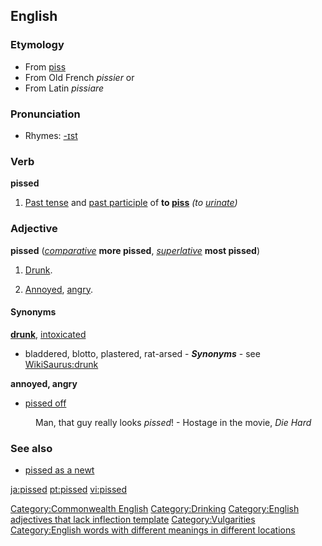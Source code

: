 ==English==
===Etymology===
*From [[piss]] ''{{slang}}''
*From Old French ''pissier'' or
*From Latin ''pissiare''

===Pronunciation===
*Rhymes: [[Rhymes:English:-ɪst|-ɪst]]

===Verb===
'''pissed'''
#[[Past tense]] and [[past participle]] of '''to [[piss]]''' ''(to [[urinate]])''

===Adjective===
'''pissed''' (''[[comparative]]'' '''more pissed''', ''[[superlative]]'' '''most pissed''')

# {{italbrac|British|Canadian English}}[[Category:Commonwealth English]] [[Drunk]].
# {{italbrac|American|Canadian English}} [[Annoyed]], [[angry]].

====Synonyms====
'''[[drunk]]''', [[intoxicated]]
* bladdered, blotto, plastered, rat-arsed - '''''Synonyms''''' - see [[WikiSaurus:drunk]]

'''annoyed, angry'''
* [[pissed off]]
:Man, that guy really looks ''pissed''! - Hostage in the movie, ''Die Hard''

===See also===
*[[pissed as a newt]]

[[Category:Drinking]]
[[Category:English adjectives that lack inflection template]]
[[Category:Vulgarities]]
[[Category:English words with different meanings in different locations]]

[[ja:pissed]]
[[pt:pissed]]
[[vi:pissed]]